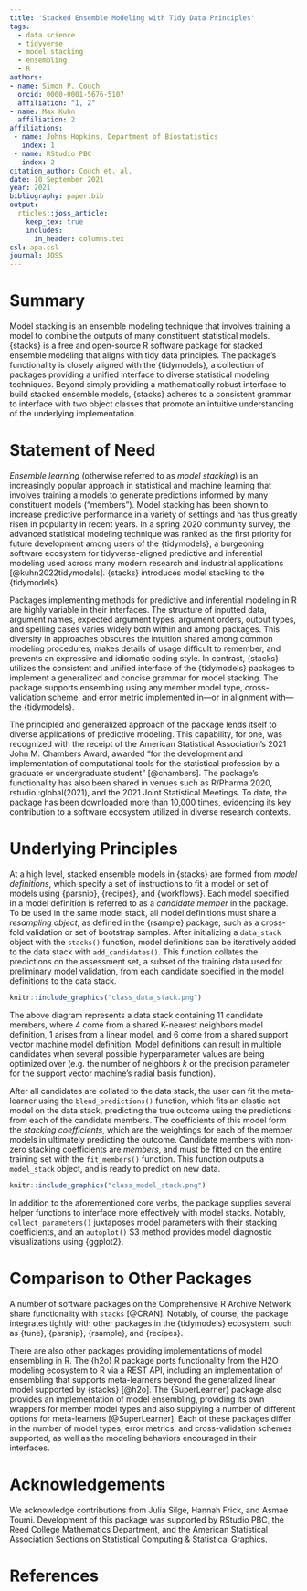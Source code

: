 ```yaml
---
title: 'Stacked Ensemble Modeling with Tidy Data Principles'
tags:
  - data science
  - tidyverse
  - model stacking
  - ensembling
  - R
authors:
- name: Simon P. Couch
  orcid: 0000-0001-5676-5107
  affiliation: "1, 2"
- name: Max Kuhn
  affiliation: 2
affiliations:
 - name: Johns Hopkins, Department of Biostatistics
   index: 1
 - name: RStudio PBC
   index: 2
citation_author: Couch et. al.
date: 10 September 2021
year: 2021
bibliography: paper.bib
output: 
  rticles::joss_article:
    keep_tex: true
    includes:
      in_header: columns.tex
csl: apa.csl
journal: JOSS
---
```


# Summary

Model stacking is an ensemble modeling technique that involves training a model to combine the outputs of many constituent statistical models. {stacks} is a free and open-source R software package for stacked ensemble modeling that aligns with tidy data principles. The package’s functionality is closely aligned with the {tidymodels}, a collection of packages providing a unified interface to diverse statistical modeling techniques. Beyond simply providing a mathematically robust interface to build stacked ensemble models, {stacks} adheres to a consistent grammar to interface with two object classes that promote an intuitive understanding of the underlying implementation.

# Statement of Need

*Ensemble learning* (otherwise referred to as *model stacking*) is an increasingly popular approach in statistical and machine learning that involves training a models to generate predictions informed by many constituent models ("members"). Model stacking has been shown to increase predictive performance in a variety of settings and has thus greatly risen in popularity in recent years. In a spring 2020 community survey, the advanced statistical modeling technique was ranked as the first priority for future development among users of the {tidymodels}, a burgeoning software ecosystem for tidyverse-aligned predictive and inferential modeling used across many modern research and industrial applications [@kuhn2022tidymodels]. {stacks} introduces model stacking to the {tidymodels}.

Packages implementing methods for predictive and inferential modeling in R are highly variable in their interfaces. The structure of inputted data, argument names, expected argument types, argument orders, output types, and spelling cases varies widely both within and among packages. This diversity in approaches obscures the intuition shared among common modeling procedures, makes details of usage difficult to remember, and prevents an expressive and idiomatic coding style. In contrast, {stacks} utilizes the consistent and unified interface of the {tidymodels} packages to implement a generalized and concise grammar for model stacking. The package supports ensembling using any member model type, cross-validation scheme, and error metric implemented in---or in alignment with---the {tidymodels}.

The principled and generalized approach of the package lends itself to diverse applications of predictive modeling. This capability, for one, was recognized with the receipt of the American Statistical Association's 2021 John M. Chambers Award, awarded "for the development and implementation of computational tools for the statistical profession by a graduate or undergraduate student" [@chambers]. The package's functionality has also been shared in venues such as R/Pharma 2020, rstudio::global(2021), and the 2021 Joint Statistical Meetings. To date, the package has been downloaded more than 10,000 times, evidencing its key contribution to a software ecosystem utilized in diverse research contexts.

# Underlying Principles

At a high level, stacked ensemble models in {stacks} are formed from *model definitions*, which specify a set of instructions to fit a model or set of models using {parsnip}, {recipes}, and {workflows}. Each model specified in a model definition is referred to as a *candidate member* in the package. To be used in the same model stack, all model definitions must share a *resampling object*, as defined in the {rsample} package, such as a cross-fold validation or set of bootstrap samples. After initializing a `data_stack` object with the `stacks()` function, model definitions can be iteratively added to the data stack with `add_candidates()`. This function collates the predictions on the assessment set, a subset of the training data used for preliminary model validation, from each candidate specified in the model definitions to the data stack.

```r
knitr::include_graphics("class_data_stack.png")
```

The above diagram represents a data stack containing 11 candidate members, where 4 come from a shared K-nearest neighbors model definition, 1 arises from a linear model, and 6 come from a shared support vector machine model definition. Model definitions can result in multiple candidates when several possible hyperparameter values are being optimized over (e.g. the number of neighbors $k$ or the precision parameter for the support vector machine's radial basis function).

After all candidates are collated to the data stack, the user can fit the meta-learner using the `blend_predictions()` function, which fits an elastic net model on the data stack, predicting the true outcome using the predictions from each of the candidate members. The coefficients of this model form the *stacking coefficients*, which are the weightings for each of the member models in ultimately predicting the outcome. Candidate members with non-zero stacking coefficients are *members*, and must be fitted on the entire training set with the `fit_members()` function. This function outputs a `model_stack` object, and is ready to predict on new data.

```r
knitr::include_graphics("class_model_stack.png")
```

In addition to the aforementioned core verbs, the package supplies several helper functions to interface more effectively with model stacks. Notably, `collect_parameters()` juxtaposes model parameters with their stacking coefficients, and an `autoplot()` S3 method provides model diagnostic visualizations using {ggplot2}.

# Comparison to Other Packages

A number of software packages on the Comprehensive R Archive Network share functionality with `stacks` [@CRAN]. Notably, of course, the package integrates tightly with other packages in the {tidymodels} ecosystem, such as {tune}, {parsnip}, {rsample}, and {recipes}.

There are also other packages providing implementations of model ensembling in R. The {h2o} R package ports functionality from the H2O modeling ecosystem to R via a REST API, including an implementation of ensembling that supports meta-learners beyond the generalized linear model supported by {stacks} [@h2o]. The {SuperLearner} package also provides an implementation of model ensembling, providing its own wrappers for member model types and also supplying a number of different options for meta-learners [@SuperLearner]. Each of these packages differ in the number of model types, error metrics, and cross-validation schemes supported, as well as the modeling behaviors encouraged in their interfaces.

# Acknowledgements

We acknowledge contributions from Julia Silge, Hannah Frick, and Asmae Toumi. Development of this package was supported by RStudio PBC, the Reed College Mathematics Department, and the American Statistical Association Sections on Statistical Computing & Statistical Graphics.

# References
